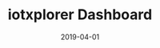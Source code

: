 ---
title: iotxplorer Dashboard
status: publish
date: 2019-04-01
slug: A live block explorer and historical dashboard of $IOTX price performance
website: https://iotxplorer.io/
twitter: https://twitter.com/iotxplorer
logo: https://wp.gcap1.iotex.io/wp-content/uploads/2020/10/iotxplorer-logo-1.png
featured_img: https://wp.gcap1.iotex.io/wp-content/uploads/2020/09/iotxplorer-header.png
telegram: https://t.me/iotxplorer
---